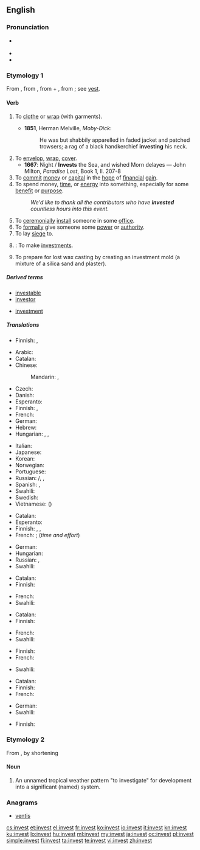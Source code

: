 ==English==

===Pronunciation===
* {{a|UK|US}} {{IPA|/ɪnˈvɛst/}} {{X-SAMPA|/In.vEst/}}
* {{audio|en-us-invest.ogg|Audio (US)}}
* {{rhymes|ɛst}}

===Etymology 1===
From {{etyl|fr}} {{term|investir}}, from {{etyl|la|en}} {{term|investio||lang=la|to clothe, cover}}, from {{term|in-||in, on}} + {{term|vestio||to clothe, dress}}, from {{term|vestis||clothing}}; see [[vest]].

====Verb====
{{en-verb}}

# {{dated}} To [[clothe]] or [[wrap]] (with garments).
#* '''1851''', Herman Melville, ''Moby-Dick'':
#*: He was but shabbily apparelled in faded jacket and patched trowsers; a rag of a black handkerchief '''investing''' his neck.
# To [[envelop]], [[wrap]], [[cover]].
#* '''1667''': Night / '''Invests''' the Sea, and wished Morn delayes — John Milton, ''Paradise Lost'', Book 1, ll. 207-8
# To [[commit]] [[money]] or [[capital]] in the [[hope]] of [[financial]] [[gain]].
# To spend money, [[time]], or [[energy]] into something, especially for some [[benefit]] or [[purpose]].
#: ''We'd like to thank all the contributors who have '''invested''' countless hours into this event.''
# To [[ceremonially]] [[install]] someone in some [[office]].
# To [[formally]] give someone some [[power]] or [[authority]].
# To lay [[siege]] to.
# {{intransitive}}: To make [[investments]].
# {{metallurgy}} To prepare for lost wax casting by creating an investment mold (a mixture of a silica sand and plaster).

=====Derived terms=====
{{rel-top|terms derived from ''invest (verb)''}}
* [[investable]]
* [[investor]]
{{rel-mid}}
* [[investment]]
{{rel-bottom}}

=====Translations=====
{{trans-see|to clothe or wrap with garments|clothe}}

{{trans-top|to envelop, wrap, cover}}
* Finnish: {{t|fi|peittää}}, {{t|fi|peitellä}}
{{trans-mid}}
{{trans-bottom}}

{{trans-top|to commit resources in the hope of financial gain}}
* Arabic: {{t|ar|استثمر|tr=istáthmara}}
* Catalan: {{t+|ca|invertir}}
* Chinese:
*: Mandarin: {{t-|cmn|投資|sc=Hani}}, {{t-|cmn|投资|tr=tóuzī|sc=Hani}}
* Czech: {{t|cs|investovat}}
* Danish: {{t|da|investere}}
* Esperanto: {{t|eo|investi}}
* Finnish: {{t+|fi|investoida}}, {{t+|fi|sijoittaa}}
* French: {{t+|fr|investir}}
* German: {{t+|de|investieren}}
* Hebrew: {{t|he|השקיע|tr=hishkía}}
* Hungarian: {{t+|hu|befektet}},  {{t|hu|beruház}},  {{t+|hu|invesztál}}
{{trans-mid}}
* Italian: {{t+|it|investire}}
* Japanese: {{t-|ja|投資|alt=投資する|tr=とうしする, tōshi-suru}}
* Korean: {{t+|ko|투자|alt=투자하다|tr=tuja-hada|sc=Hang}}
* Norwegian: {{t|no|investere}}
* Portuguese: {{t+|pt|investir}}
* Russian: {{t+|ru|инвестировать|tr=investírovat'}} {{impf}}/{{pf.}}, {{t|ru|вкладывать|tr=vkládyvat'}} {{impf}}, {{t|ru|вложить|tr=vložít'}} {{pf.}}
* Spanish: {{t-|es|invertir}}, {{t-|es|investir}}
* Swahili: {{t+|sw|wekeza|xs=Swahili}}
* Swedish: {{t|sv|investera}}
* Vietnamese: {{t|vi|đầu tư|xs=Vietnamese}} ({{t-|vi|投資|sc=Hani|xs=Vietnamese}})
{{trans-bottom}}

{{trans-top|to spend money, time, effort into sthg}}
* Catalan: {{t+|ca|invertir}}
* Esperanto: {{t|eo|investi}}
* Finnish: {{t|fi|panostaa}}, {{t|fi|käyttää}}, {{t-|fi|satsata}}
* French: {{t+|fr|investir}}; {{t+|fr|consacrer}} (''time and effort'')
{{trans-mid}}
* German: {{t+|de|investieren}}
* Hungarian: {{t+|hu|befektet}}
* Russian: {{t|ru|вкладывать|tr=vkládyvat'}} {{impf}}, {{t|ru|вложить|tr=vložít'}} {{pf.}}
* Swahili: {{t+|sw|wekeza|xs=Swahili}}
{{trans-bottom}}

{{trans-top|to ceremonially install into office}}
* Catalan: {{t+|ca|investir}}
* Finnish: {{t|fi|nimittää}}
{{trans-mid}}
* French: {{t+|fr|investir}}
* Swahili: {{t+|sw|wekeza|xs=Swahili}}
{{trans-bottom}}

{{trans-top|to formally give power}}
* Catalan: {{t+|ca|investir}}
* Finnish: {{t|fi|valtuuttaa}}
{{trans-mid}}
* French: {{t+|fr|investir}}
* Swahili: {{t+|sw|wekeza|xs=Swahili}}
{{trans-bottom}}

{{trans-top|to lay siege to}}
* Finnish: {{t|fi|piirittää}}
* French: {{t+|fr|investir}}
{{trans-mid}}
* Swahili: {{t+|sw|wekeza|xs=Swahili}}
{{trans-bottom}}

{{trans-top|to make investments}}
* Catalan: {{t+|ca|invertir}}
* Finnish: {{t|fi|investoida}}
* French: {{t+|fr|investir}}
{{trans-mid}}
* German: {{t+|de|investieren}}
* Swahili: {{t+|sw|wekeza|xs=Swahili}}
{{trans-bottom}}

{{trans-top|to create an investment mold}}
* Finnish: {{t|fi|kaavata}}
{{trans-mid}}
{{trans-bottom}}

===Etymology 2===
From {{term|investigate||lang=en}}, by shortening

====Noun====
{{en-noun}}

# {{meteorology}} An unnamed tropical weather pattern "to investigate" for development into a significant (named) system.<!--A temporary designation by the U.S. [http://www.nrlmry.navy.mil/tc_pages/ Naval Research Lab] Joint Typhoon Warning Center and [http://www.nhc.noaa.gov/ National Hurricane Center].  Internal jargon (possibly teletype abbreviation) in the 1980's.  Appears today on some tracking maps, e.g. tropical storm advisories at the [http://www.wunderground.com/tropical/ wunderground.com tropical weather page].  Designation, e.g. <code>'''91e'''</code>, is a cyclic number (90-99) and a letter suffix for oceanic region:
#* <code>'''a'''</code> - Arabian Sea
#* <code>'''b'''</code> - Bay of Bengal
#* <code>'''c'''</code> - North Central Pacific Ocean
#* <code>'''e'''</code> - Northeast Pacific Ocean
#* <code>'''l'''</code> - North Atlantic Ocean and Caribbean Sea
#* <code>'''p'''</code> - South Pacific Ocean
#* <code>'''s'''</code> - South Indian Ocean
#* <code>'''w'''</code> - Northwest Pacific Ocean -->

===Anagrams===
* [[ventis#English|ventis]]

[[cs:invest]]
[[et:invest]]
[[el:invest]]
[[fr:invest]]
[[ko:invest]]
[[io:invest]]
[[it:invest]]
[[kn:invest]]
[[ku:invest]]
[[lo:invest]]
[[hu:invest]]
[[ml:invest]]
[[my:invest]]
[[ja:invest]]
[[oc:invest]]
[[pl:invest]]
[[simple:invest]]
[[fi:invest]]
[[ta:invest]]
[[te:invest]]
[[vi:invest]]
[[zh:invest]]